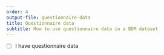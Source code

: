 ```yaml
---
order: 4
output-file: questionnaire-data
title: Questionnaire data
subtitle: How to use questionnaire data in a BDM dataset
---
```


- [ ] I have questionnaire data

